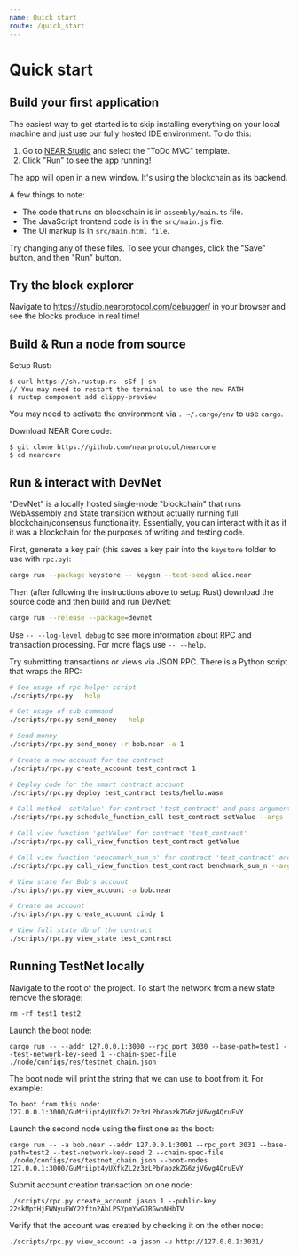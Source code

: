 ```yaml
---
name: Quick start
route: /quick_start
---
```


# Quick start

## Build your first application

The easiest way to get started is to skip installing everything on your local machine and just use our fully hosted IDE environment.  To do this:

  1. Go to [NEAR Studio](https://studio.nearprotocol.com) and select the "ToDo MVC" template.
  2. Click "Run" to see the app running!

The app will open in a new window. It's using the blockchain as its backend.

A few things to note:

  + The code that runs on blockchain is in `assembly/main.ts` file.
  + The JavaScript frontend code is in the `src/main.js` file.
  + The UI markup is in `src/main.html file`.

Try changing any of these files. To see your changes, click the "Save" button, and then "Run" button.

## Try the block explorer
Navigate to https://studio.nearprotocol.com/debugger/ in your browser and see the blocks produce in real time!

## Build & Run a node from source

Setup Rust:

    $ curl https://sh.rustup.rs -sSf | sh
    // You may need to restart the terminal to use the new PATH
    $ rustup component add clippy-preview

You may need to activate the environment via `. ~/.cargo/env` to use `cargo`.

Download NEAR Core code:

    $ git clone https://github.com/nearprotocol/nearcore
    $ cd nearcore


## Run & interact with DevNet

"DevNet" is a locally hosted single-node "blockchain" that runs WebAssembly and State transition without actually running full blockchain/consensus functionality.  Essentially, you can interact with it as if it was a blockchain for the purposes of writing and testing code.

First, generate a key pair (this saves a key pair into the `keystore` folder to use with `rpc.py`):

```bash
cargo run --package keystore -- keygen --test-seed alice.near
```

Then (after following the instructions above to setup Rust) download the source code and then build and run DevNet:

```bash
cargo run --release --package=devnet
```

Use `-- --log-level debug` to see more information about RPC and transaction processing. For more flags use `-- --help`.

Try submitting transactions or views via JSON RPC. There is a Python script that wraps the RPC:

```bash
# See usage of rpc helper script
./scripts/rpc.py --help

# Get usage of sub command
./scripts/rpc.py send_money --help

# Send money
./scripts/rpc.py send_money -r bob.near -a 1

# Create a new account for the contract
./scripts/rpc.py create_account test_contract 1

# Deploy code for the smart contract account
./scripts/rpc.py deploy test_contract tests/hello.wasm

# Call method 'setValue' for contract 'test_contract' and pass arguments
./scripts/rpc.py schedule_function_call test_contract setValue --args '{"value":"testtest"}'

# Call view function 'getValue' for contract 'test_contract'
./scripts/rpc.py call_view_function test_contract getValue

# Call view function 'benchmark_sum_n' for contract 'test_contract' and pass n=500000
./scripts/rpc.py call_view_function test_contract benchmark_sum_n --args='{"n":500000}'

# View state for Bob's account
./scripts/rpc.py view_account -a bob.near

# Create an account
./scripts/rpc.py create_account cindy 1

# View full state db of the contract
./scripts/rpc.py view_state test_contract
```

## Running TestNet locally

Navigate to the root of the project. To start the network from a new state remove the storage:

    rm -rf test1 test2

Launch the boot node:

    cargo run -- --addr 127.0.0.1:3000 --rpc_port 3030 --base-path=test1 --test-network-key-seed 1 --chain-spec-file ./node/configs/res/testnet_chain.json

The boot node will print the string that we can use to boot from it. For example:

    To boot from this node: 127.0.0.1:3000/GuMriipt4yUXfkZL2z3zLPbYaozkZG6zjV6vg4QruEvY
    
Launch the second node using the first one as the boot:

    cargo run -- -a bob.near --addr 127.0.0.1:3001 --rpc_port 3031 --base-path=test2 --test-network-key-seed 2 --chain-spec-file ./node/configs/res/testnet_chain.json --boot-nodes 127.0.0.1:3000/GuMriipt4yUXfkZL2z3zLPbYaozkZG6zjV6vg4QruEvY

Submit account creation transaction on one node:

    ./scripts/rpc.py create_account jason 1 --public-key 22skMptHjFWNyuEWY22ftn2AbLPSYpmYwGJRGwpNHbTV

Verify that the account was created by checking it on the other node:

    ./scripts/rpc.py view_account -a jason -u http://127.0.0.1:3031/


